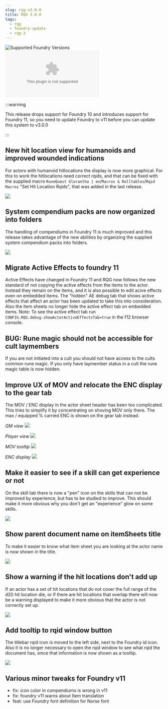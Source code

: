```yaml
---
slug: rqg-v3.0.0
title: RQG 3.0.0
tags:
  - rqg
  - foundry-update
  - rqg-3
---
```


![Supported Foundry Versions](https://img.shields.io/endpoint?url=https://foundryshields.com/version?url=https://github.com/sun-dragon-cult/fvtt-system-rqg/releases/download/v3.0.0/system.json)
![Download Count](https://img.shields.io/github/downloads/sun-dragon-cult/fvtt-system-rqg/v3.0.0/rqg.zip)

:::warning

This release drops support for Foundry 10 and introduces support for Foundry 11, so you need to
update Foundry to v11 before you can update this system to v3.0.0

:::

## New hit location view for humanoids and improved wounded indications

<GithubIssue issue="290" repo="fvtt-system-rqg" />

For actors with humanoid hitlocations the display is now more graphical. For this to work the
hitlocations need correct rqids, and that can be fixed with the supplied macro
`RuneQuest Glorantha | en`/`Macros & Rolltables`/`Rqid Macros` "Set Hit Location Rqids", that was
added in the last release.

![](hit-locations-wounded.png)

## System compendium packs are now organized into folders

<GithubIssue issue="578" repo="fvtt-system-rqg" />

The handling of compendiums in Foundry 11 is much improved and this release takes advantage of the
new abilities by organizing the supplied system compendium packs into folders.

![](compendium-folders.png)

## Migrate Active Effects to foundry 11

<GithubIssue issue="594" repo="fvtt-system-rqg" />
<GithubIssue issue="602" repo="fvtt-system-rqg" />

Active Effects have changed in Foundry 11 and RQG now follows the new standard of not copying the
active effects from the items to the actor. Instead they remain on the items, and it is also
possible to edit acive effects even on embedded items. The "hidden" AE debug tab that shows active
effects that affect an actor has been updated to take this into consideration. Also the item sheets
no longer hide the active effect tab on embedded items. Note: To see the active effect tab run
`CONFIG.RQG.debug.showActorActiveEffectsTab=true` in the f12 browser console.

## BUG: Rune magic should not be accessible for cult laymembers

<GithubIssue issue="593" repo="fvtt-system-rqg" />

If you are not initiated into a cult you should not have access to the cults common rune magic. If
you only have laymember status in a cult the rune magic table is now hidden.

## Improve UX of MOV and relocate the ENC display to the gear tab

<GithubIssue issue="516" repo="fvtt-system-rqg" />

The MOV / ENC display in the actor sheet header has been too complicated. This tries to simplify it
by concentrating on shoving MOV only there. The max / equipped % carried ENC is shown on the gear
tab instead.

_GM view_ ![](mov-gm.png)

_Player view_ ![](mov-pc.png)

_MOV tooltip_ ![](mov-pc-tooltip.png)

_ENC display_ ![](enc-gear.png)

## Make it easier to see if a skill can get experience or not

<GithubIssue issue="476" repo="fvtt-system-rqg" />

On the skill tab there is now a "pen" icon on the skills that can not be improved by experience, but
has to be studied to improve. This should make it more obvious why you don't get an "experience"
glow on some skills.

![](skill-study.png)

## Show parent document name on itemSheets title

To make it easier to know what item sheet you are looking at the actor name is now shown in the
title.

![](embedded-item-title.png)

## Show a warning if the hit locations don't add up

<GithubIssue issue="499" repo="fvtt-system-rqg" />

If an actor has a set of hit locations that do not cover the full range of the d20 hit location die,
or if there are hit locations that overlap there will now be a warning displayed to make it more
obvious that the actor is not correctly set up.

![](hitlocation-warning.png)

## Add tooltip to rqid window button

<GithubIssue issue="455" repo="fvtt-system-rqg" />

The titlebar rqid icon is moved to the left side, next to the Foundry id icon. Also it is no longer
necessary to open the rqid window to see what rqid the document has, since that information is now
shown as a tooltip.

![](rqid-tooltip.png)

## Various minor tweaks for Foundry v11

- fix: icon color in compendiums is wrong in v11 <GithubIssue issue="585" repo="fvtt-system-rqg" />
- fix: foundry v11 warns about Item translation <GithubIssue issue="583" repo="fvtt-system-rqg" />
- feat: use Foundry font definition for Norse font
  <GithubIssue issue="595" repo="fvtt-system-rqg" />
